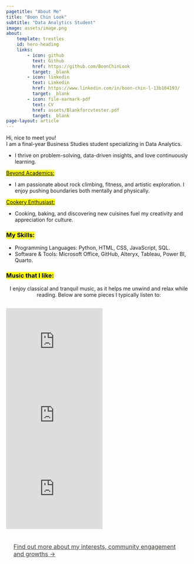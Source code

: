 ```yaml
---
pagetitle: "About Me"
title: "Boon Chin Look"
subtitle: "Data Analytics Student"
image: assets/image.png
about: 
    template: trestles
    id: hero-heading
    links:
        - icon: github
          text: Github
          href: https://github.com/BoonChinLook
          target: _blank
        - icon: linkedin
          text: Linkedin
          href: https://www.linkedin.com/in/boon-chin-l-13b104193/
          target: _blank
        - icon: file-earmark-pdf
          text: CV
          href: assets/Blankforcvtester.pdf
          target: _blank
page-layout: article
---
```

::: {#hero-heading}
<div class="h1">Hi, nice to meet you!</div>
<div class="lead">
I am a final-year Business Studies student specializing in Data Analytics.</div>

* I thrive on problem-solving, data-driven insights, and love continuously learning.

[Beyond Academics:]{.mark .underline}

* I am passionate about rock climbing, fitness, and artistic exploration. I enjoy pushing boundaries both mentally and physically.

[Cookery Enthusiast:]{.mark .underline}

* Cooking, baking, and discovering new cuisines fuel my creativity and appreciation for culture.
:::
### [My Skills:]{.mark}
* Programming Languages: Python, HTML, CSS, JavaScript, SQL.
* Software & Tools: Microsoft Office, GitHub, Alteryx, Tableau, Power BI, Quarto.

### [Music that I like:]{.mark}
<div style="text-align: center;">
I enjoy classical and tranquil music, as it helps me unwind and relax while reading. Below are some pieces I typically listen to:
</div>
<div style="display: flex; justify-content: center; gap: 15px;">
  <iframe width="262" height="200" src="https://www.youtube.com/embed/IH2KrGjKXw0?si=0Rwu1_9jWVkwSyJt" frameborder="0" allowfullscreen></iframe>
  <iframe width="262" height="200" src="https://www.youtube.com/embed/TK1Ij_-mank?si=fjQklLDjUaC_JiE1" frameborder="0" allowfullscreen></iframe>
  <iframe width="262" height="200" src="https://www.youtube.com/embed/1e9B31FLT-s?si=WCI1SsZhQR16Et92" frameborder="0" allowfullscreen></iframe>
</div>

[Find out more about my interests, community engagement and growths &rarr;](experience.qmd){.btn .btn-outline-warning style="padding: 10px 20px; font-size: 16px; border-radius: 5px; color: #3a3931; display: inline-block;"}
